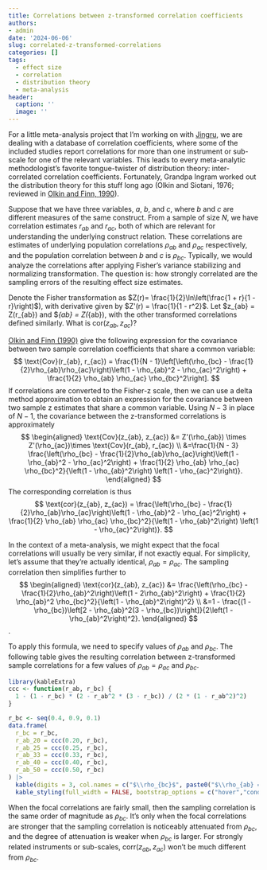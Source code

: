 ```yaml
---
title: Correlations between z-transformed correlation coefficients
authors:
- admin
date: '2024-06-06'
slug: correlated-z-transformed-correlations
categories: []
tags:
  - effect size
  - correlation
  - distribution theory
  - meta-analysis
header:
  caption: ''
  image: ''
---
```


For a little meta-analysis project that I'm working on with [Jingru](/authors/jingru-zhang/), we are dealing with a database of correlation coefficients, where some of the included studies report correlations for more than one instrument or sub-scale for one of the relevant variables. This leads to every meta-analytic methodologist's favorite tongue-twister of distribution theory: inter-correlated correlation coefficients. Fortunately, Grandpa Ingram worked out the distribution theory for this stuff long ago (Olkin and Siotani, 1976; reviewed in [Olkin and Finn, 1990](https://doi.org/10.1037/0033-2909.108.2.330)). 

Suppose that we have three variables, $a$, $b$, and $c$, where $b$ and $c$ are different measures of the same construct. From a sample of size $N$, we have correlation estimates $r_{ab}$ and $r_{ac}$, both of which are relevant for understanding the underlying construct relation. These correlations are estimates of underlying population correlations $\rho_{ab}$ and $\rho_{ac}$ respectively, and the population correlation between $b$ and $c$ is $\rho_{bc}$. Typically, we would analyze the correlations after applying Fisher's variance stabilizing and normalizing transformation. The question is: how strongly correlated are the sampling errors of the resulting effect size estimates. 

Denote the Fisher transformation as $Z(r)= \frac{1}{2}\ln\left(\frac{1 + r}{1 - r}\right)$), with derivative given by $Z'(r) = \frac{1}{1 - r^2}$. Let $z_{ab} = Z(r_{ab}) and $\zeta_{ab} = Z(\rho_{ab}), with the other transformed correlations defined similarly. What is $\text{cor}(z_{ab}, z_{ac})$?

[Olkin and Finn (1990)](https://doi.org/10.1037/0033-2909.108.2.330) give the following expression for the covariance between two sample correlation coefficients that share a common variable:
$$
\text{Cov}(r_{ab}, r_{ac}) = \frac{1}{N - 1}\left[\left(\rho_{bc} - \frac{1}{2}\rho_{ab}\rho_{ac}\right)\left(1 - \rho_{ab}^2 - \rho_{ac}^2\right) + \frac{1}{2} \rho_{ab} \rho_{ac} \rho_{bc}^2\right].
$$
If correlations are converted to the Fisher-z scale, then we can use a delta method approximation to obtain an expression for the covariance between two sample z estimates that share a common variable.  Using $N-3$ in place of $N-1$, the covariance between the z-transformed correlations is approximately
$$
\begin{aligned}
\text{Cov}(z_{ab}, z_{ac}) &= Z'(\rho_{ab}) \times Z'(\rho_{ac})\times \text{Cov}(r_{ab}, r_{ac}) \\
&=\frac{1}{N - 3} \frac{\left(\rho_{bc} - \frac{1}{2}\rho_{ab}\rho_{ac}\right)\left(1 - \rho_{ab}^2 - \rho_{ac}^2\right) + \frac{1}{2} \rho_{ab} \rho_{ac} \rho_{bc}^2}{\left(1 - \rho_{ab}^2\right) \left(1 - \rho_{ac}^2\right)}.
\end{aligned}
$$
The corresponding correlation is thus
$$
\text{cor}(z_{ab}, z_{ac}) = \frac{\left(\rho_{bc} - \frac{1}{2}\rho_{ab}\rho_{ac}\right)\left(1 - \rho_{ab}^2 - \rho_{ac}^2\right) + \frac{1}{2} \rho_{ab} \rho_{ac} \rho_{bc}^2}{\left(1 - \rho_{ab}^2\right) \left(1 - \rho_{ac}^2\right)}.
$$

In the context of a meta-analysis, we might expect that the focal correlations will usually be very similar, if not exactly equal. For simplicity, let's assume that they're actually identical, $\rho_{ab} = \rho_{ac}$. The sampling correlation then simplifies further to  
$$
\begin{aligned}
\text{cor}(z_{ab}, z_{ac}) &= \frac{\left(\rho_{bc} - \frac{1}{2}\rho_{ab}^2\right)\left(1 - 2\rho_{ab}^2\right) + \frac{1}{2} \rho_{ab}^2 \rho_{bc}^2}{\left(1 - \rho_{ab}^2\right)^2} \\
&=1 -  \frac{(1 - \rho_{bc})\left[2 - \rho_{ab}^2(3 - \rho_{bc})\right]}{2\left(1 - \rho_{ab}^2\right)^2}.
\end{aligned}
$$.

To apply this formula, we need to specify values of $\rho_{ab}$ and $\rho_{bc}$. The following table gives the resulting correlation between z-transformed sample correlations for a few values of $\rho_{ab} = \rho_{ac}$ and $\rho_{bc}$. 

```r
library(kableExtra)
ccc <- function(r_ab, r_bc) {
  1 - (1 - r_bc) * (2 - r_ab^2 * (3 - r_bc)) / (2 * (1 - r_ab^2)^2)
}

r_bc <- seq(0.4, 0.9, 0.1)
data.frame(
  r_bc = r_bc, 
  r_ab_20 = ccc(0.20, r_bc),
  r_ab_25 = ccc(0.25, r_bc),
  r_ab_33 = ccc(0.33, r_bc),
  r_ab_40 = ccc(0.40, r_bc),
  r_ab_50 = ccc(0.50, r_bc)
) |>
  kable(digits = 3, col.names = c("$\\rho_{bc}$", paste0("$\\rho_{ab} = ", c(0.20, 0.25, 0.33, 0.40, 0.50), "$")), escape = FALSE) |>
  kable_styling(full_width = FALSE, bootstrap_options = c("hover","condensed"))
```

When the focal correlations are fairly small, then the sampling correlation is the same order of magnitude as $\rho_{bc}$. It's only when the focal correlations are stronger that the sampling correlation is noticeably attenuated from $\rho_{bc}$, and the degree of attenuation is weaker when $\rho_{bc}$ is larger. For strongly related instruments or sub-scales, $\text{corr}(z_{ab}, z_{ac})$ won't be much different from $\rho_{bc}$. 